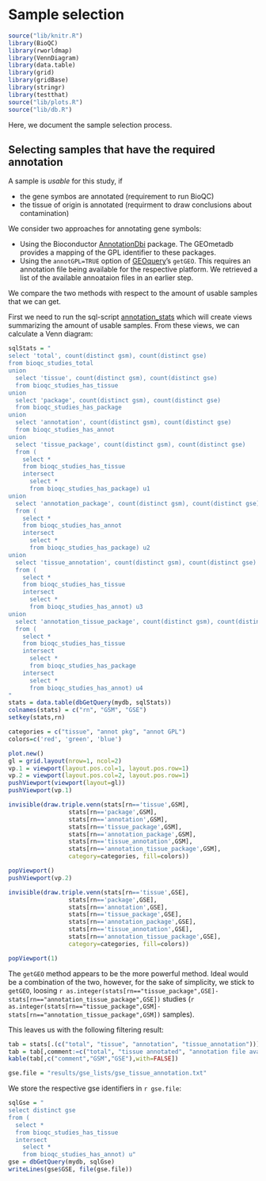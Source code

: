 # Sample selection 

```r
source("lib/knitr.R")
library(BioQC)
library(rworldmap)
library(VennDiagram)
library(data.table)
library(grid)
library(gridBase)
library(stringr)
library(testthat)
source("lib/plots.R")
source("lib/db.R")
```

Here, we document the sample selection process. 

## Selecting samples that have the required annotation
A sample is *usable* for this study, if 

* the gene symbos are annotated (requirement to run BioQC)
* the tissue of origin is annotated (requirment to draw conclusions about contamination)

We consider two approaches for annotating gene symbols: 

* Using the Bioconductor [AnnotationDbi](https://bioconductor.org/packages/release/bioc/html/AnnotationDbi.html) package. The GEOmetadb provides a mapping of the GPL identifier to these packages. 
* Using the `annotGPL=TRUE` option of [GEOquery](https://bioconductor.org/packages/release/bioc/html/GEOquery.html)'s `getGEO`. This requires an annotation file being available for the respective platform. We retrieved a list of the available annoataion files in an earlier step. 

We compare the two methods with respect to the amount of usable samples that we can get. 

First we need to run the sql-script [annotation_stats](https://github.com/grst/BioQC_GEO_analysis/blob/master/db/views/annotation_stats.sql) which will create views summarizing the amount of usable samples. 
From these views, we can calculate a Venn diagram: 

 
```r
sqlStats = "
select 'total', count(distinct gsm), count(distinct gse) 
from bioqc_studies_total
union
  select 'tissue', count(distinct gsm), count(distinct gse) 
  from bioqc_studies_has_tissue
union 
  select 'package', count(distinct gsm), count(distinct gse)
  from bioqc_studies_has_package
union
  select 'annotation', count(distinct gsm), count(distinct gse)
  from bioqc_studies_has_annot
union 
  select 'tissue_package', count(distinct gsm), count(distinct gse)
  from (
    select *
    from bioqc_studies_has_tissue
    intersect
      select *
      from bioqc_studies_has_package) u1
union
  select 'annotation_package', count(distinct gsm), count(distinct gse) 
  from (
    select *
    from bioqc_studies_has_annot
    intersect
      select *
      from bioqc_studies_has_package) u2
union
  select 'tissue_annotation', count(distinct gsm), count(distinct gse)
  from (
    select *
    from bioqc_studies_has_tissue
    intersect
      select * 
      from bioqc_studies_has_annot) u3
union
  select 'annotation_tissue_package', count(distinct gsm), count(distinct gse)
  from (
    select *
    from bioqc_studies_has_tissue 
    intersect
      select *
      from bioqc_studies_has_package
    intersect
      select *
      from bioqc_studies_has_annot) u4
"
stats = data.table(dbGetQuery(mydb, sqlStats))
colnames(stats) = c("rn", "GSM", "GSE")
setkey(stats,rn)

categories = c("tissue", "annot pkg", "annot GPL")
colors=c('red', 'green', 'blue')

plot.new()
gl = grid.layout(nrow=1, ncol=2)
vp.1 = viewport(layout.pos.col=1, layout.pos.row=1)
vp.2 = viewport(layout.pos.col=2, layout.pos.row=1)
pushViewport(viewport(layout=gl))
pushViewport(vp.1)

invisible(draw.triple.venn(stats[rn=='tissue',GSM], 
                 stats[rn=='package',GSM], 
                 stats[rn=='annotation',GSM], 
                 stats[rn=='tissue_package',GSM],
                 stats[rn=='annotation_package',GSM], 
                 stats[rn=='tissue_annotation',GSM], 
                 stats[rn=='annotation_tissue_package',GSM], 
                 category=categories, fill=colors))

popViewport()
pushViewport(vp.2)

invisible(draw.triple.venn(stats[rn=='tissue',GSE], 
                 stats[rn=='package',GSE], 
                 stats[rn=='annotation',GSE], 
                 stats[rn=='tissue_package',GSE],
                 stats[rn=='annotation_package',GSE], 
                 stats[rn=='tissue_annotation',GSE], 
                 stats[rn=='annotation_tissue_package',GSE],
                 category=categories, fill=colors))

popViewport(1)
```

The `getGEO` method appears to be the more powerful method. Ideal would be a combination of the two, however, for the sake of simplicity, we stick to `getGEO`, loosing `r as.integer(stats[rn=="tissue_package",GSE]-stats[rn=="annotation_tissue_package",GSE])` studies (`r as.integer(stats[rn=="tissue_package",GSM]-stats[rn=="annotation_tissue_package",GSM])` samples). 

This leaves us with the following filtering result: 
```r
tab = stats[.(c("total", "tissue", "annotation", "tissue_annotation"))]
tab = tab[,comment:=c("total", "tissue annotated", "annotation file available", "tissue and annotation file")]
kable(tab[,c("comment","GSM","GSE"),with=FALSE])
```

```r
gse.file = "results/gse_lists/gse_tissue_annotation.txt"
```

We store the respective gse identifiers in ``r gse.file``: 
```r
sqlGse = "
select distinct gse
from (
  select *
  from bioqc_studies_has_tissue
  intersect
    select *
    from bioqc_studies_has_annot) u"
gse = dbGetQuery(mydb, sqlGse)
writeLines(gse$GSE, file(gse.file))
```

